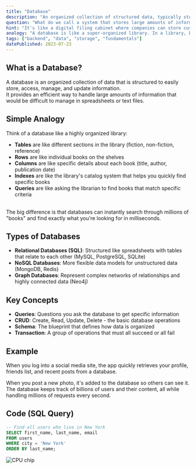 ```yaml
---
title: "Database"
description: "An organized collection of structured data, typically stored electronically in a computer system."
question: "What do we call a system that stores large amounts of information in an organized way so it can be easily accessed and managed?"
hint: "It's like a digital filing cabinet where companies can store customer information, products, and more."
analogy: "A database is like a super-organized library. In a library, books (data) are arranged in specific sections and shelves (tables) according to categories like fiction or non-fiction (data types). The librarian (database management system) helps you quickly find exactly what you're looking for using the catalog system (queries), even among thousands of books. The library also has rules about who can check out books and when they must be returned (data security and integrity)."
tags: ["backend", "data", "storage", "fundamentals"]
datePublished: 2023-07-23
---
```


## What is a Database?

A database is an organized collection of data that is structured to easily store, access, manage, and update information. 
<br/>
It provides an efficient way to handle large amounts of information that would be difficult to manage in spreadsheets or text files.

## Simple Analogy

Think of a database like a highly organized library:
<br/>
- **Tables** are like different sections in the library (fiction, non-fiction, reference)
- **Rows** are like individual books on the shelves
- **Columns** are like specific details about each book (title, author, publication date)
- **Indexes** are like the library's catalog system that helps you quickly find specific books
- **Queries** are like asking the librarian to find books that match specific criteria
<br/>
The big difference is that databases can instantly search through millions of "books" and find exactly what you're looking for in milliseconds.

## Types of Databases

- **Relational Databases (SQL)**: Structured like spreadsheets with tables that relate to each other (MySQL, PostgreSQL, SQLite)
- **NoSQL Databases**: More flexible data models for unstructured data (MongoDB, Redis)
- **Graph Databases**: Represent complex networks of relationships and highly connected data (Neo4j)

## Key Concepts
- **Queries**: Questions you ask the database to get specific information
- **CRUD**: Create, Read, Update, Delete - the basic database operations
- **Schema**: The blueprint that defines how data is organized
- **Transaction**: A group of operations that must all succeed or all fail

## Example

When you log into a social media site, the app quickly retrieves your profile, friends list, and recent posts from a database.

When you post a new photo, it's added to the database so others can see it. The database keeps track of billions of users and their content, all while handling millions of requests every second.

## Code (SQL Query)

```sql
-- Find all users who live in New York
SELECT first_name, last_name, email
FROM users
WHERE city = 'New York'
ORDER BY last_name;
``` 

<img src="/DB.png" alt="CPU chip" class="rounded-lg shadow-md my-4" />
